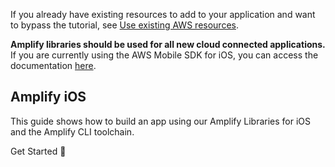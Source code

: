 If you already have existing resources to add to your application and want to bypass the tutorial, see [Use existing AWS resources](/lib/project-setup/use-existing-resources).

<Callout warning>

**Amplify libraries should be used for all new cloud connected applications.** If you are currently using the AWS Mobile SDK for iOS, you can access the documentation [here](/sdk/sdk).

</Callout>

## Amplify iOS

This guide shows how to build an app using our Amplify Libraries for iOS and the Amplify CLI toolchain.

<InternalLinkButton href="/lib/project-setup/prereq">
  <span slot="text">Get Started 🚀</span>
</InternalLinkButton>